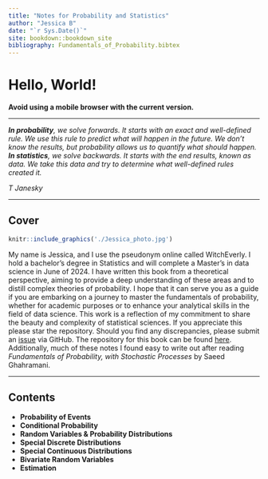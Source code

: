 ```yaml
---
title: "Notes for Probability and Statistics"
author: "Jessica B"
date: "`r Sys.Date()`"
site: bookdown::bookdown_site
bibliography: Fundamentals_of_Probability.bibtex
---
```


# Hello, World!

**Avoid using a mobile browser with the current version.**

------------------------------------------------------------------------

***In probability**, we solve forwards. It starts with an exact and well-defined rule. We use this rule to predict what will happen in the future. We don't know the results, but probability allows us to quantify what should happen. **In statistics**, we solve backwards. It starts with the end results, known as data. We take this data and try to determine what well-defined rules created it.*

*T Janesky*

------------------------------------------------------------------------

## Cover

::: floatting
```r
knitr::include_graphics('./Jessica_photo.jpg')
```

My name is Jessica, and I use the pseudonym online called WitchEverly. I hold a bachelor's degree in Statistics and will complete a Master's in data science in June of 2024. I have written this book from a theoretical perspective, aiming to provide a deep understanding of these areas and to distill complex theories of probability. I hope that it can serve you as a guide if you are embarking on a journey to master the fundamentals of probability, whether for academic purposes or to enhance your analytical skills in the field of data science. This work is a reflection of my commitment to share the beauty and complexity of statistical sciences. If you appreciate this please star the repository. Should you find any discrepancies, please submit an [issue](https://github.com/witchEverly/ProbabilityandStatistics/issues) via GitHub. The repository for this book can be found [here](https://github.com/witchEverly/ProbabilityandStatistics). Additionally, much of these notes I found easy to write out after reading *Fundamentals of Probability, with Stochastic Processes* by Saeed Ghahramani.
:::

------------------------------------------------------------------------

## Contents

- **Probability of Events** 
- **Conditional Probability**
- **Random Variables & Probability Distributions**
- **Special Discrete Distributions**
- **Special Continuous Distributions**
- **Bivariate Random Variables**
- **Estimation**
